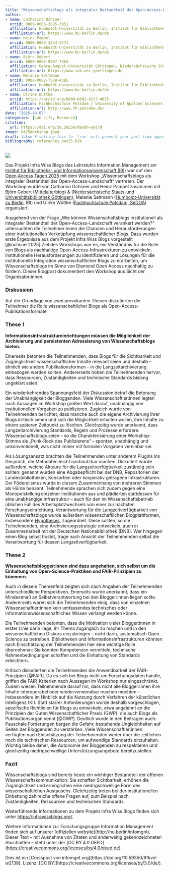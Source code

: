 ```yaml
---
title: "Wissenschaftsblogs als integraler Bestandteil der Open-Access-Landschaft"
author:
- name: Catharina Ochsner
  orcid: 0009-0005-3885-3951
  affiliation: Humboldt-Universität zu Berlin, Institut für Bibliotheks- und Informationswissenschaft (IBI)
  affiliation-url: https://www.hu-berlin.de/de
- name: Heinz Pampel
  orcid: 0000-0003-3334-2771
  affiliation: Humboldt-Universität zu Berlin, Institut für Bibliotheks- und Informationswissenschaft (IBI) & Helmholtz Gemeinschaft, Helmholtz Open Science Office
  affiliation-url: https://www.hu-berlin.de/de
- name: Björn Gebert
  orcid: 0000-0002-9507-7363
  affiliation: Georg-August-Universität Göttingen, Niedersächsische Staats- und Universitätsbibliothek Göttingen
  affiliation-url: https://www.sub.uni-goettingen.de
- name: Melanie Seltmann
  orcid: 0000-0002-7588-4395
  affiliation: Humboldt-Universität zu Berlin, Institut für Bibliotheks- und Informationswissenschaft (IBI)
  affiliation-url: https://www.hu-berlin.de/de
- name: Ulrike Wuttke
  orcid: https://orcid.org/0000-0002-8217-4025
  affiliation: Fachhochschule Potsdam / University of Applied Sciences Potsdam, Fachbereich Informationswissenschaften / Department of Information Sciences 
  affiliation-url: http://www.fh-potsdam.de/
date: "2025-10-07"
categories: [Lab Life, Research] 
citation:
  url: https://doi.org/10.59350/d8x8h-w9j79
image: OA25Workshop.jpeg
draft: false # setting this to `true` will prevent your post from appearing on your listing page until you're ready!
bibliography: references_oat25.bib
---
```


![](images/clipboard-474655958.jpeg)

Das Projekt Infra Wiss Blogs des Lehrstuhls Information Management am [Institut für Bibliotheks- und Informationswissenschaft (IBI)](https://www.ibi.hu-berlin.de/de) war auf den [Open Access Tagen 2025](https://open-access-tage.de/open-access-tage-2025-konstanz) mit dem Workshop „Wissenschaftsblogs als integraler Bestandteil der Open-Access-Landschaft“ vertreten. Der Workshop wurde von Catharina Ochsner und Heinz Pampel zusammen mit Björn Gebert ([Mittelalterblog](https://mittelalter.hypotheses.org/)) & ([Niedersächsische Staats-und Universitätsbibliothek Göttingen](https://www.sub.uni-goettingen.de/)), Melanie Seltmann ([Humboldt-Universität zu Berlin](https://www.hu-berlin.de/de), IBI) und Ulrike Wuttke ([Fachhochschule Potsdam, SeDOA](https://www.fh-potsdam.de/)) organisiert.

Ausgehend von der Frage „Wie können Wissenschaftsblogs institutionell als integraler Bestandteil der Open-Access-Landschaft verankert werden?“ untersuchten die Teilnehmer:innen die Chancen und Herausforderungen einer institutionellen Verknüpfung wissenschaftlicher Blogs. Dazu wurden erste Ergebnisse aus dem Projekt Infra Wiss Blogs vorgestellt [@ochsner2025] Ziel des Workshops war es, ein Verständnis für die Rolle von Blogs als nachhaltige Open-Access-Infrastrukturen zu entwickeln, institutionelle Herausforderungen zu identifizieren und Lösungen für die institutionelle Integration wissenschaftlicher Blogs zu erarbeiten, um Wissenschaftsblogs im Sinne von Diamond Open Access nachhaltig zu fördern. Dieser Blogpost dokumentiert den Workshop aus Sicht der Organisator:innen.

### Diskussion

Auf der Grundlage von zwei provokanten Thesen diskutierten die Teilnehmer die Rolle wissenschaftlicher Blogs als Open-Access-Publikationsformate

### These 1

**Informationsinfrastruktureinrichtungen müssen die Möglichkeit der Archivierung und persistenten Adressierung von Wissenschaftsblogs bieten.**

Einerseits betonten die Teilnehmenden, dass Blogs für die Sichtbarkeit und Zugänglichkeit wissenschaftlicher Inhalte relevant seien und deshalb – ähnlich wie andere Publikationsformen – in die Langzeitarchivierung einbezogen werden sollten. Andererseits hoben die Teilnehmenden hervor, dass Ressourcen, Zuständigkeiten und technische Standards bislang ungeklärt seien.

Ein wiederkehrendes Spannungsfeld der Diskussion betraf die Betonung der Unabhängigkeit der Bloggenden. Viele Wissenschaftler:innen legten nach Aussagen im Workshop großen Wert darauf, unabhängig von institutionellen Vorgaben zu publizieren. Zugleich wurde von Teilnehmenden berichtet, dass manche auch die eigene Archivierung ihrer Blogs kritisch sehen und sich die Möglichkeit erhalten wollen, ihre Inhalte zu einem späteren Zeitpunkt zu löschen. Gleichzeitig wurde anerkannt, dass Langzeitarchivierung Standards, Regeln und Prozesse erfordere. Wissenschaftsblogs seien – so die Charakterisierung einer Workshop-Stimme als „Punk-Rock des Publizierens“ – spontan, unabhängig und unkonventionell, was nicht immer mit formalen Vorgaben vereinbar sei.

Als Lösungsansatz brachten die Teilnehmenden unter anderem Plugins ins Gespräch, die Metadaten leicht nachnutzbar machen. Diskutiert wurde außerdem, welche Akteure für die Langzeitverfügbarkeit zuständig sein sollten: genannt wurden eine Abgabepflicht bei der DNB, Repositorien der Landesbibliotheken, Konsortien oder kooperativ getragene Infrastrukturen. Der Föderalismus wurde in diesem Zusammenhang von mehreren Stimmen als Hürde benannt. Teilnehmende sprachen sich zudem gegen eine Monopolstellung einzelner Institutionen aus und plädierten stattdessen für eine unabhängige Infrastruktur – auch für den im Wissenschaftsbetrieb üblichen Fall des Arbeitsplatzwechsels von einer zur nächsten Forschungseinrichtung. Verantwortung für die Langzeitverfügbarkeit von Wissenschaftsblogs wurde außerdem wissenschaftlichen Blogplattformen, insbesondere [Hypotheses](https://hypotheses.org/), zugeordnet. Diese sollten, so die Teilnehmenden, eine Archivierungsstrategie entwickeln, auch in Zusammenarbeit mit der Deutschen Nationabibliothek (DNB). Wer hingegen einen Blog selbst hostet, trage nach Ansicht der Teilnehmenden selbst die Verantwortung für dessen Langzeitverfügbarkeit.

### These 2

**Wissenschaftsblogger:innen sind dazu angehalten, sich selbst um die Einhaltung von Open-Science-Praktiken und FAIR-Prinzipien zu kümmern.**

Auch in diesem Themenfeld zeigten sich nach Angaben der Teilnehmenden unterschiedliche Perspektiven. Einerseits wurde anerkannt, dass ein Mindestmaß an Selbstverantwortung bei den Blogger:innen liegen sollte. Andererseits waren sich die Teilnehmenden einig, dass von einzelnen Wissenschaftler:innen kein umfassendes technisches oder informationswissenschaftliches Wissen verlangt werden könne.

Die Teilnehmenden betonten, dass die Motivation vieler Blogger:innen in erster Linie darin liege, ihr Thema zugänglich zu machen und in den wissenschaftlichen Diskurs einzubringen – nicht darin, systematisch Open Science zu betreiben. Bibliotheken und Informationsinfrastrukturen könnten nach Einschätzung der Teilnehmenden hier eine wichtige Rolle übernehmen: Sie könnten Kompetenzen vermitteln, technische Rahmenbedingungen schaffen und die Einhaltung von Standards erleichtern. 

Kritisch diskutierten die Teilnehmenden die Anwendbarkeit der FAIR-Prinzipien [@FAIR]. Da es sich bei Blogs nicht um Forschungsdaten handle, griffen die FAIR-Kriterien nach Aussagen im Workshop nur eingeschränkt. Zudem wiesen Teilnehmende darauf hin, dass nicht alle Blogger:innen ihre Inhalte interoperabel oder wiederverwendbar machen möchten – insbesondere im Hinblick auf die Nutzung durch Verfahren der künstlichen Intelligenz (KI). Statt starrer Anforderungen wurde deshalb vorgeschlagen, spezifische Richtlinien für Blogs zu entwickeln, etwa angelehnt an die Prinzipien der Guten Wissenschaftlicher Praxis (GWP), die auch Blogs als Publikationsorgan nennt [@GWP]. Deutlich wurde in den Beiträgen auch: Pauschale Forderungen bergen die Gefahr, bestehende Ungleichheiten auf Seiten der Bloggenden zu verstärken. Viele Wissenschaftler:innen verfügten nach Einschätzung der Teilnehmenden weder über die zeitlichen noch die technischen Ressourcen, um aufwendige Standards einzuhalten. Wichtig bleibe daher, die Autonomie der Bloggenden zu respektieren und gleichzeitig niedrigschwellige Unterstützungsangebote bereitzustellen.

### Fazit

Wissenschaftsblogs sind bereits heute ein wichtiger Bestandteil der offenen Wissenschaftskommunikation: Sie schaffen Sichtbarkeit, erhöhen die Zugänglichkeit und ermöglichen eine niedrigschwellige Form des wissenschaftlichen Austauschs. Gleichzeitig treten bei der institutionellen Einbettung zahlreiche offene Fragen auf, zum Beispiel nach Zuständigkeiten, Ressourcen und technischen Standards.\

Weiterführende Informationen zu dem Projekt Infra Wiss Blogs finden sich unter <https://infrawissblogs.org/>. 

Weitere Informationen zur Forschungsgruppe Information Management finden sich auf unserer \[offiziellen website\](http://hu.berlin/infomgnt).\
Dieser Text – mit Ausnahme von Zitaten und anderweitig gekennzeichneten Abschnitten – steht unter der \[CC BY 4.0 DEED\](<https://creativecommons.org/licenses/by/4.0/deed.de>).

Dies ist ein \[Crosspost von infomgnt.org\](https://doi.org/10.59350/9fkvd-w2138), Lizenz: \[CC BY\](https://creativecommons.org/licenses/by/3.0/de/).
